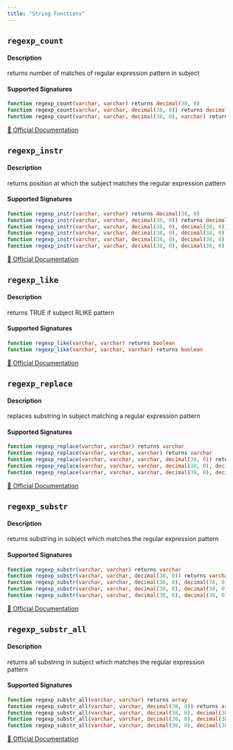 ```yaml
---
title: "String Functions"
---
```



## `regexp_count`

#### Description
returns number of matches of regular expression pattern in subject
#### Supported Signatures
```sql
function regexp_count(varchar, varchar) returns decimal(38, 0)
function regexp_count(varchar, varchar, decimal(38, 0)) returns decimal(38, 0)
function regexp_count(varchar, varchar, decimal(38, 0), varchar) returns decimal(38, 0)
```
[🔗 Official Documentation](https://docs.snowflake.com/en/sql-reference/functions/regexp_count)

## `regexp_instr`

#### Description
returns position at which the subject matches the regular expression pattern
#### Supported Signatures
```sql
function regexp_instr(varchar, varchar) returns decimal(38, 0)
function regexp_instr(varchar, varchar, decimal(38, 0)) returns decimal(38, 0)
function regexp_instr(varchar, varchar, decimal(38, 0), decimal(38, 0)) returns decimal(38, 0)
function regexp_instr(varchar, varchar, decimal(38, 0), decimal(38, 0), decimal(38, 0)) returns decimal(38, 0)
function regexp_instr(varchar, varchar, decimal(38, 0), decimal(38, 0), decimal(38, 0), varchar) returns decimal(38, 0)
function regexp_instr(varchar, varchar, decimal(38, 0), decimal(38, 0), decimal(38, 0), varchar, decimal(38, 0)) returns decimal(38, 0)
```
[🔗 Official Documentation](https://docs.snowflake.com/en/sql-reference/functions/regexp_instr)

## `regexp_like`

#### Description
returns TRUE if subject RLIKE pattern
#### Supported Signatures
```sql
function regexp_like(varchar, varchar) returns boolean
function regexp_like(varchar, varchar, varchar) returns boolean
```
[🔗 Official Documentation](https://docs.snowflake.com/en/sql-reference/functions/regexp_like)

## `regexp_replace`

#### Description
replaces substring in subject matching a regular expression pattern
#### Supported Signatures
```sql
function regexp_replace(varchar, varchar) returns varchar
function regexp_replace(varchar, varchar, varchar) returns varchar
function regexp_replace(varchar, varchar, varchar, decimal(38, 0)) returns varchar
function regexp_replace(varchar, varchar, varchar, decimal(38, 0), decimal(38, 0)) returns varchar
function regexp_replace(varchar, varchar, varchar, decimal(38, 0), decimal(38, 0), varchar) returns varchar
```
[🔗 Official Documentation](https://docs.snowflake.com/en/sql-reference/functions/regexp_replace)

## `regexp_substr`

#### Description
returns substring in subject which matches the regular expression pattern
#### Supported Signatures
```sql
function regexp_substr(varchar, varchar) returns varchar
function regexp_substr(varchar, varchar, decimal(38, 0)) returns varchar
function regexp_substr(varchar, varchar, decimal(38, 0), decimal(38, 0)) returns varchar
function regexp_substr(varchar, varchar, decimal(38, 0), decimal(38, 0), varchar) returns varchar
function regexp_substr(varchar, varchar, decimal(38, 0), decimal(38, 0), varchar, decimal(38, 0)) returns varchar
```
[🔗 Official Documentation](https://docs.snowflake.com/en/sql-reference/functions/regexp_substr)

## `regexp_substr_all`

#### Description
returns all substring in subject which matches the regular expression pattern
#### Supported Signatures
```sql
function regexp_substr_all(varchar, varchar) returns array
function regexp_substr_all(varchar, varchar, decimal(38, 0)) returns array
function regexp_substr_all(varchar, varchar, decimal(38, 0), decimal(38, 0)) returns array
function regexp_substr_all(varchar, varchar, decimal(38, 0), decimal(38, 0), varchar) returns array
function regexp_substr_all(varchar, varchar, decimal(38, 0), decimal(38, 0), varchar, decimal(38, 0)) returns array
```
[🔗 Official Documentation](https://docs.snowflake.com/en/sql-reference/functions/regexp_substr_all)



